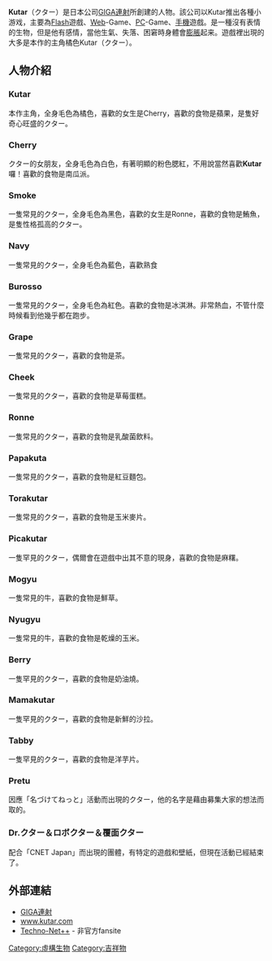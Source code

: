 {{NotChineseTitle|time=2015-12-14T04:38:50+00:00}}
{{Expand |time=2007-11-14T14:47:04+00:00 }}
'''Kutar'''（クター）是日本公司[[GIGA連射|GIGA連射]]所創建的人物。該公司以Kutar推出各種小游戏，主要為[[Flash|Flash]]遊戲、[[Web|Web]]-Game、[[个人电脑|PC]]-Game、[[手機|手機]]遊戲。是一種沒有表情的生物，但是他有感情，當他生氣、失落、困窘時身體會[[膨脹|膨脹]]起来。遊戲裡出現的大多是本作的主角橘色Kutar（クター）。

== 人物介紹 ==
=== Kutar ===
本作主角，全身毛色為橘色，喜歡的女生是Cherry，喜歡的食物是蘋果，是隻好奇心旺盛的クター。

=== Cherry ===
クター的女朋友，全身毛色為白色，有著明顯的粉色腮紅，不用說當然喜歡'''Kutar'''囉！喜歡的食物是南瓜派。

=== Smoke ===
一隻常見的クター，全身毛色為黑色，喜歡的女生是Ronne，喜歡的食物是鮪魚，是隻性格孤高的クター。

=== Navy ===
一隻常見的クター，全身毛色為藍色，喜歡熟食

=== Burosso ===
一隻常見的クター，全身毛色為紅色。喜歡的食物是冰淇淋。非常熱血，不管什麼時候看到他幾乎都在跑步。

=== Grape ===
一隻常見的クター，喜歡的食物是茶。

=== Cheek ===
一隻常見的クター，喜歡的食物是草莓蛋糕。

=== Ronne ===
一隻常見的クター，喜歡的食物是乳酸菌飲料。

=== Papakuta ===
一隻常見的クター，喜歡的食物是紅豆麵包。

=== Torakutar ===
一隻常見的クター，喜歡的食物是玉米麥片。

=== Picakutar ===
一隻罕見的クター，偶爾會在遊戲中出其不意的現身，喜歡的食物是麻糬。

=== Mogyu ===
一隻常見的牛，喜歡的食物是鮮草。

=== Nyugyu ===
一隻常見的牛，喜歡的食物是乾燥的玉米。

=== Berry ===
一隻罕見的クター，喜歡的食物是奶油燒。

=== Mamakutar ===
一隻罕見的クター，喜歡的食物是新鮮的沙拉。

=== Tabby ===
一隻罕見的クター，喜歡的食物是洋芋片。

=== Pretu ===
因應「名づけてねっと」活動而出現的クター，他的名字是藉由募集大家的想法而取的。

=== Dr.クター＆ロボクター＆覆面クター ===
配合「CNET Japan」而出現的團體，有特定的遊戲和壁紙，但現在活動已經結束了。

== 外部連結 ==
*[http://www.giga-rensya.com/index.html GIGA連射] {{Wayback|url=http://www.giga-rensya.com/index.html |date=20190328142447 }}
*[http://www.kutar.com/ www.kutar.com] {{Wayback|url=http://www.kutar.com/ |date=20210202155144 }}
*[https://web.archive.org/web/20071119085324/http://www.geocities.jp/shirai_santa/index.html Techno-Net++] - 非官方fansite

[[Category:虛構生物|Category:虛構生物]]
[[Category:吉祥物|Category:吉祥物]]